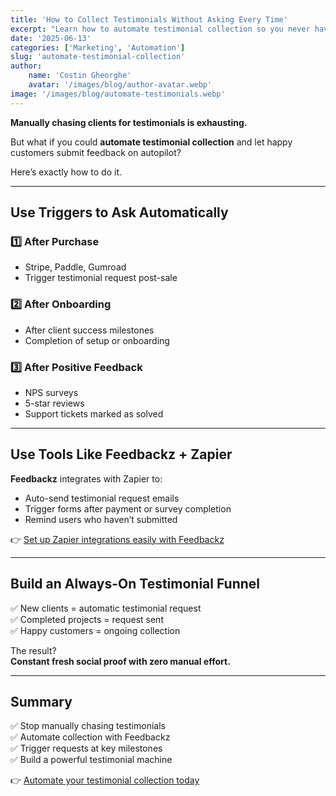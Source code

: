 ```yaml
---
title: 'How to Collect Testimonials Without Asking Every Time'
excerpt: "Learn how to automate testimonial collection so you never have to chase customers again. Smart automation ideas for freelancers, SaaS, and agencies."
date: '2025-06-13'
categories: ['Marketing', 'Automation']
slug: 'automate-testimonial-collection'
author:
    name: 'Costin Gheorghe'
    avatar: '/images/blog/author-avatar.webp'
image: '/images/blog/automate-testimonials.webp'
---
```


**Manually chasing clients for testimonials is exhausting.**

But what if you could **automate testimonial collection** and let happy customers submit feedback on autopilot?

Here’s exactly how to do it.

---

## Use Triggers to Ask Automatically

### 1️⃣ After Purchase

- Stripe, Paddle, Gumroad
- Trigger testimonial request post-sale

### 2️⃣ After Onboarding

- After client success milestones
- Completion of setup or onboarding

### 3️⃣ After Positive Feedback

- NPS surveys
- 5-star reviews
- Support tickets marked as solved

---

## Use Tools Like Feedbackz + Zapier

**Feedbackz** integrates with Zapier to:

- Auto-send testimonial request emails
- Trigger forms after payment or survey completion
- Remind users who haven’t submitted

👉 [Set up Zapier integrations easily with Feedbackz](https://feedbackz.co)

---

## Build an Always-On Testimonial Funnel

✅ New clients = automatic testimonial request  
✅ Completed projects = request sent  
✅ Happy customers = ongoing collection

The result?  
**Constant fresh social proof with zero manual effort.**

---

## Summary

✅ Stop manually chasing testimonials  
✅ Automate collection with Feedbackz  
✅ Trigger requests at key milestones  
✅ Build a powerful testimonial machine

👉 [Automate your testimonial collection today](https://feedbackz.co)
